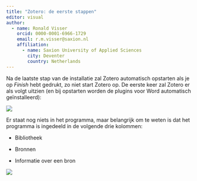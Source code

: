 ```yaml
---
title: "Zotero: de eerste stappen"
editor: visual
author:
  - name: Ronald Visser
    orcid: 0000-0001-6966-1729
    email: r.m.visser@saxion.nl
    affiliation: 
      - name: Saxion University of Applied Sciences
        city: Deventer
        country: Netherlands
---
```


Na de laatste stap van de installatie zal Zotero automatisch opstarten als je op *Finish* hebt gedrukt, zo niet start Zotero op. De eerste keer zal Zotero er als volgt uitzien (en bij opstarten worden de plugins voor Word automatisch geïnstalleerd):

![](images/Zotero_start_1.png)

Er staat nog niets in het programma, maar belangrijk om te weten is dat het programma is ingedeeld in de volgende drie kolommen:

-   Bibliotheek

-   Bronnen

-   Informatie over een bron

![](images/Zotero_start_2.png)
